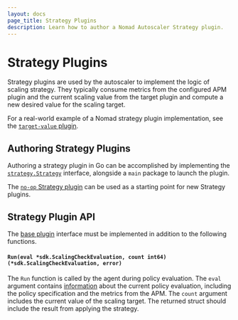 ```yaml
---
layout: docs
page_title: Strategy Plugins
description: Learn how to author a Nomad Autoscaler Strategy plugin.
---
```


# Strategy Plugins

Strategy plugins are used by the autoscaler to implement the logic of scaling strategy.
They typically consume metrics from the configured APM plugin and the current scaling value
from the target plugin and compute a new desired value for the scaling target.

For a real-world example of a Nomad strategy plugin implementation, see the
[`target-value` plugin][target_value].

## Authoring Strategy Plugins

Authoring a strategy plugin in Go can be accomplished by implementing the
[`strategy.Strategy`][strategy_plugin] interface, alongside a `main` package to launch the plugin.

The [`no-op` Strategy plugin][noop_plugin] can be used as a starting point for new Strategy
plugins.

## Strategy Plugin API

The [base plugin][base_plugin] interface must be implemented in addition to the
following functions.

#### `Run(eval *sdk.ScalingCheckEvaluation, count int64) (*sdk.ScalingCheckEvaluation, error)`

The `Run` function is called by the agent during policy
evaluation. The `eval` argument contains [information](https://github.com/hashicorp/nomad-autoscaler/blob/v0.3.0/sdk/eval_oss.go#L8)
about the current policy evaluation, including the policy specification and the metrics from the APM. The `count`
argument includes the current value of the scaling target. The returned struct should include the result
from applying the strategy.

[strategy_plugin]: https://github.com/hashicorp/nomad-autoscaler/blob/v0.3.0/plugins/strategy/strategy.go#L11
[base_plugin]: /docs/autoscaling/internals/plugins/base
[noop_plugin]: https://github.com/hashicorp/nomad-autoscaler/tree/v0.3.0/plugins/test/noop-strategy
[target_value]: https://github.com/hashicorp/nomad-autoscaler/tree/v0.3.0/plugins/builtin/strategy/target-value
